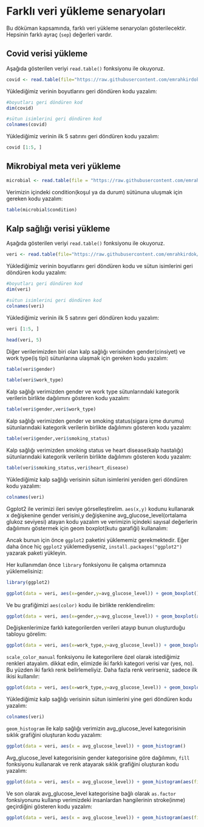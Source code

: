 # Farklı veri yükleme senaryoları

Bu döküman kapsamında, farklı veri yükleme senaryoları gösterilecektir. Hepsinin farklı ayraç (`sep`) değerleri vardır.

## Covid verisi yükleme

Aşağıda gösterilen veriyi `read.table()` fonksiyonu ile okuyoruz.

```{r}
covid <- read.table(file="https://raw.githubusercontent.com/emrahkirdok/ybva/main/data/covid.txt",sep =" ",header = TRUE)
```

Yüklediğimiz verinin boyutlarını geri döndüren kodu yazalım:

```{r}
#boyutları geri döndüren kod
dim(covid)
```

```{r}
#sütun isimlerini geri döndüren kod
colnames(covid)
```

Yüklediğimiz verinin ilk 5 satırını geri döndüren kodu yazalım:

```{r}
covid [1:5, ]
```

## Mikrobiyal meta veri yükleme

```{r}
microbial <- read.table(file = "https://raw.githubusercontent.com/emrahkirdok/ybva/main/data/microbial-metadata.txt", sep = "\t", header = TRUE)
```

Verimizin içindeki condition(koşul ya da durum) sütünuna uluşmak için gereken kodu yazalım:

```{r}
table(microbial$condition)
```

## Kalp sağlığı verisi yükleme

Aşağıda gösterilen veriyi `read.table()` fonksiyonu ile okuyoruz.

```{r}
veri <- read.table(file="https://raw.githubusercontent.com/emrahkirdok/ybva/main/data/healthcare-dataset-stroke-data.csv",sep ="," , header = TRUE)
```

Yüklediğimiz verinin boyutlarını geri döndüren kodu ve sütun isimlerini geri döndüren kodu yazalım:

```{r}
#boyutları geri döndüren kod
dim(veri)
```

```{r}
#sütun isimlerini geri döndüren kod
colnames(veri)
```

Yüklediğimiz verinin ilk 5 satırını geri döndüren kodu yazalım:

```{r}
veri [1:5, ]
```

```{r}
head(veri, 5)
```
Diğer verilerimizden biri olan kalp sağlığı verisinden gender(cinsiyet) ve work type(iş tipi) sütunlarına ulaşmak için gereken kodu yazalım:

```{r}
table(veri$gender)
```

```{r}
table(veri$work_type)
```
Kalp sağlığı verimizden gender ve work type sütunlarındaki kategorik verilerin birlikte dağılımını gösteren kodu yazalım:

```{r}
table(veri$gender,veri$work_type)
```
Kalp sağlığı verimizden gender ve smoking status(sigara içme durumu) sütunlarındaki kategorik verilerin birlikte dağılımını gösteren kodu yazalım:

```{r}
table(veri$gender,veri$smoking_status)
```
Kalp sağlığı verimizden smoking status ve heart disease(kalp hastalığı) sütunlarındaki kategorik verilerin birlikte dağılımını gösteren kodu yazalım:

```{r}
table(veri$smoking_status,veri$heart_disease)
```

Yüklediğimiz kalp sağlığı verisinin sütun isimlerini yeniden geri döndüren kodu yazalım:

```{r}
colnames(veri)
```

Ggplot2 ile verimizi ileri seviye görselleştirelim. `aes(x,y)` kodunu kullanarak x değişkenine gender verisini,y değişkenine avg_glucose_level(ortalama glukoz seviyesi) atayan kodu yazalım ve verimizin içindeki sayısal değerlerin dağılımını göstermek için geom boxplot(kutu garafiği) kullanalım:

Ancak bunun için önce `ggplot2` paketini yüklememiz gerekmektedir. Eğer daha önce hiç `ggplot2` yüklemediyseniz, `install.packages("ggplot2")` yazarak paketi yükleyin.

Her kullanımdan önce `library` fonksiyonu ile çalışma ortamınıza yüklemelisiniz:

```{r}
library(ggplot2)
```

```{r}
ggplot(data = veri, aes(x=gender,y=avg_glucose_level)) + geom_boxplot()
```
Ve bu grafiğimizi `aes(color)` kodu ile birlikte renklendirelim:

```{r}
ggplot(data = veri, aes(x=gender,y=avg_glucose_level)) + geom_boxplot(aes(color=gender))
```

Değişkenlerimize farklı kategorilerden verileri atayıp bunun oluşturduğu tabloyu görelim:

```{r}
ggplot(data = veri, aes(x=work_type,y=avg_glucose_level)) + geom_boxplot()
```
`scale_color_manual` fonksiyonu ile kategorilere özel olarak istediğimiz renkleri atayalım. dikkat edin, elimizde iki farklı kategori verisi var (yes, no). Bu yüzden iki farklı renk belirlemeliyiz. Daha fazla renk verirseniz, sadece ilk ikisi kullanılır:

```{r}
ggplot(data = veri, aes(x=work_type,y=avg_glucose_level)) + geom_boxplot(aes(colour=ever_married))+ scale_color_manual(values = c("blue","pink"))
```
Yüklediğimiz kalp sağlığı verisinin sütun isimlerini yine geri döndüren kodu yazalım:

```{r}
colnames(veri)
```

`geom_histogram` ile kalp sağlığı verimizin avg_glucose_level kategorisinin sıklık grafiğini oluşturan kodu yazalım:

```{r}
ggplot(data = veri, aes(x = avg_glucose_level)) + geom_histogram()
```

Avg_glucose_level kategorisinin gender kategorisine göre dağılımını, `fill` fonksiyonu kullanarak ve renk atayarak sıklık grafiğini oluşturan kodu yazalım:

```{r}
ggplot(data = veri, aes(x = avg_glucose_level)) + geom_histogram(aes(fill = gender))
```

Ve son olarak avg_glucose_level kategorisine bağlı olarak `as.factor` fonksiyonunu kullanıp verimizdeki insanlardan hangilerinin stroke(inme) geçirdiğini gösteren kodu yazalım:

```{r}
ggplot(data = veri, aes(x = avg_glucose_level)) + geom_histogram(aes(fill = as.factor(stroke)))
```




















